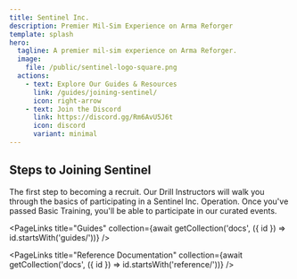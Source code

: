 ```yaml
---
title: Sentinel Inc.
description: Premier Mil-Sim Experience on Arma Reforger
template: splash
hero:
  tagline: A premier mil-sim experience on Arma Reforger.
  image:
    file: /public/sentinel-logo-square.png
  actions:
    - text: Explore Our Guides & Resources
      link: /guides/joining-sentinel/
      icon: right-arrow
    - text: Join the Discord
      link: https://discord.gg/Rm6AvU5J6t
      icon: discord
      variant: minimal
---
```



## Steps to Joining Sentinel

<CardGrid stagger>
	<Card title="Join the Discord" icon="discord">
		The first step to becoming a recruit.
	</Card>
	<Card title="Complete Basic Training" icon="approve-check-circle">
		Our Drill Instructors will walk you through the basics of participating in a Sentinel Inc. Operation.
	</Card>
	<Card title="Join in Operations and Contracts" icon="star">
		Once you've passed Basic Training, you'll be able to participate in our curated events.
	</Card>
</CardGrid>

<WolfNewsPreview />
<RedlineNewsPreview />

<PageLinks 
  title="Guides" 
  collection={await getCollection('docs', ({ id }) => id.startsWith('guides/'))} 
/>

<PageLinks 
  title="Reference Documentation" 
  collection={await getCollection('docs', ({ id }) => id.startsWith('reference/'))} 
/>